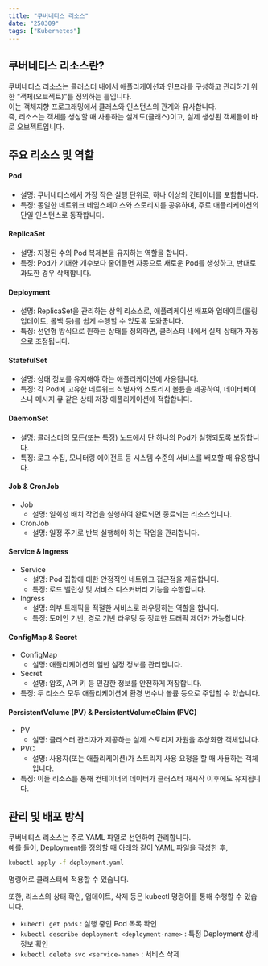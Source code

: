 ```yaml
---
title: "쿠버네티스 리소스"
date: "250309"
tags: ["Kubernetes"]
---
```


## 쿠버네티스 리소스란?

쿠버네티스 리소스는 클러스터 내에서 애플리케이션과 인프라를 구성하고 관리하기 위한 “객체(오브젝트)”를 정의하는 틀입니다.  
이는 객체지향 프로그래밍에서 클래스와 인스턴스의 관계와 유사합니다.  
즉, 리소스는 객체를 생성할 때 사용하는 설계도(클래스)이고, 실제 생성된 객체들이 바로 오브젝트입니다.

## 주요 리소스 및 역할

#### Pod

- 설명: 쿠버네티스에서 가장 작은 실행 단위로, 하나 이상의 컨테이너를 포함합니다.
- 특징: 동일한 네트워크 네임스페이스와 스토리지를 공유하며, 주로 애플리케이션의 단일 인스턴스로 동작합니다.

#### ReplicaSet

- 설명: 지정된 수의 Pod 복제본을 유지하는 역할을 합니다.
- 특징: Pod가 기대한 개수보다 줄어들면 자동으로 새로운 Pod를 생성하고, 반대로 과도한 경우 삭제합니다.

#### Deployment

- 설명: ReplicaSet을 관리하는 상위 리소스로, 애플리케이션 배포와 업데이트(롤링 업데이트, 롤백 등)를 쉽게 수행할 수 있도록 도와줍니다.
- 특징: 선언형 방식으로 원하는 상태를 정의하면, 클러스터 내에서 실제 상태가 자동으로 조정됩니다.

#### StatefulSet

- 설명: 상태 정보를 유지해야 하는 애플리케이션에 사용됩니다.
- 특징: 각 Pod에 고유한 네트워크 식별자와 스토리지 볼륨을 제공하여, 데이터베이스나 메시지 큐 같은 상태 저장 애플리케이션에 적합합니다.

#### DaemonSet

- 설명: 클러스터의 모든(또는 특정) 노드에서 단 하나의 Pod가 실행되도록 보장합니다.
- 특징: 로그 수집, 모니터링 에이전트 등 시스템 수준의 서비스를 배포할 때 유용합니다.

#### Job & CronJob

- Job
  - 설명: 일회성 배치 작업을 실행하여 완료되면 종료되는 리소스입니다.
- CronJob
  - 설명: 일정 주기로 반복 실행해야 하는 작업을 관리합니다.

#### Service & Ingress

- Service
  - 설명: Pod 집합에 대한 안정적인 네트워크 접근점을 제공합니다.
  - 특징: 로드 밸런싱 및 서비스 디스커버리 기능을 수행합니다.
- Ingress
  - 설명: 외부 트래픽을 적절한 서비스로 라우팅하는 역할을 합니다.
  - 특징: 도메인 기반, 경로 기반 라우팅 등 정교한 트래픽 제어가 가능합니다.

#### ConfigMap & Secret

- ConfigMap
  - 설명: 애플리케이션의 일반 설정 정보를 관리합니다.
- Secret
  - 설명: 암호, API 키 등 민감한 정보를 안전하게 저장합니다.
- 특징: 두 리소스 모두 애플리케이션에 환경 변수나 볼륨 등으로 주입할 수 있습니다.

#### PersistentVolume (PV) & PersistentVolumeClaim (PVC)

- PV
  - 설명: 클러스터 관리자가 제공하는 실제 스토리지 자원을 추상화한 객체입니다.
- PVC
  - 설명: 사용자(또는 애플리케이션)가 스토리지 사용 요청을 할 때 사용하는 객체입니다.
- 특징: 이들 리소스를 통해 컨테이너의 데이터가 클러스터 재시작 이후에도 유지됩니다.

## 관리 및 배포 방식

쿠버네티스 리소스는 주로 YAML 파일로 선언하여 관리합니다.  
예를 들어, Deployment를 정의할 때 아래와 같이 YAML 파일을 작성한 후,

```bash
kubectl apply -f deployment.yaml
```

명령어로 클러스터에 적용할 수 있습니다.

또한, 리소스의 상태 확인, 업데이트, 삭제 등은 kubectl 명령어를 통해 수행할 수 있습니다.

- `kubectl get pods` : 실행 중인 Pod 목록 확인
- `kubectl describe deployment <deployment-name>` : 특정 Deployment 상세 정보 확인
- `kubectl delete svc <service-name>` : 서비스 삭제
